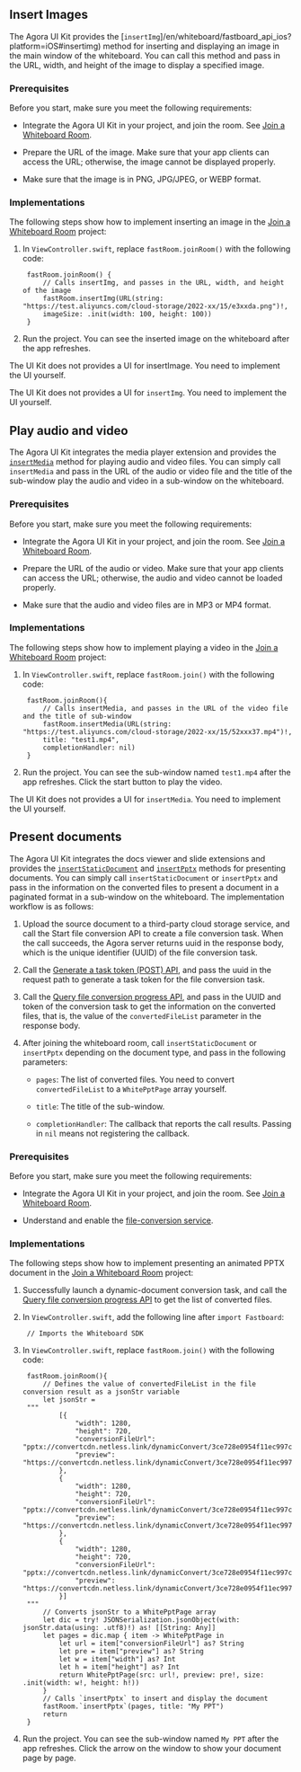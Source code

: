 <PlatformWrapper platform="ios">


## Insert Images

The Agora UI Kit provides the [`insertImg`]/en/whiteboard/fastboard_api_ios?platform=iOS#insertimg) method for inserting and displaying an image in the main window of the whiteboard. You can call this method and pass in the URL, width, and height of the image to display a specified image.

### Prerequisites

Before you start, make sure you meet the following requirements:

- Integrate the Agora UI Kit in your project, and join the room. See [Join a Whiteboard Room](./join_whiteboard_room_ios_fastboard?platform=iOS).

- Prepare the URL of the image. Make sure that your app clients can access the URL; otherwise, the image cannot be displayed properly.

- Make sure that the image is in PNG, JPG/JPEG, or WEBP format.

### Implementations

The following steps show how to implement inserting an image in the [Join a Whiteboard Room](./join_whiteboard_room_ios_fastboard?platform=iOS) project:

1. In `ViewController.swift`, replace `fastRoom.joinRoom()` with the following code:

        fastRoom.joinRoom() {
            // Calls insertImg, and passes in the URL, width, and height of the image
            fastRoom.insertImg(URL(string: "https://test.aliyuncs.com/cloud-storage/2022-xx/15/e3xxda.png")!,
            imageSize: .init(width: 100, height: 100))
        }

2. Run the project. You can see the inserted image on the whiteboard after the app refreshes.

The UI Kit does not provides a UI for insertImage. You need to implement the UI yourself.

<div class = "alert note">The UI Kit does not provides a UI for <code>insertImg</code>. You need to implement the UI yourself.</div>

## Play audio and video

The Agora UI Kit integrates the media player extension and provides the [`insertMedia`](/en/whiteboard/fastboard_api_ios?platform=iOS#insertmedia) method for playing audio and video files. You can simply call `insertMedia` and pass in the URL of the audio or video file and the title of the sub-window play the audio and video in a sub-window on the whiteboard.

### Prerequisites

Before you start, make sure you meet the following requirements:

- Integrate the Agora UI Kit in your project, and join the room. See [Join a Whiteboard Room](./join_whiteboard_room_ios_fastboard?platform=iOS).

- Prepare the URL of the audio or video. Make sure that your app clients can access the URL; otherwise, the audio and video cannot be loaded properly.

- Make sure that the audio and video files are in MP3 or MP4 format.

### Implementations

The following steps show how to implement playing a video in the [Join a Whiteboard Room](./join_whiteboard_room_ios_fastboard?platform=iOS) project:

1. In `ViewController.swift`, replace `fastRoom.join()` with the following code:

        fastRoom.joinRoom(){
            // Calls insertMedia, and passes in the URL of the video file and the title of sub-window
            fastRoom.insertMedia(URL(string: "https://test.aliyuncs.com/cloud-storage/2022-xx/15/52xxx37.mp4")!,
            title: "test1.mp4",
            completionHandler: nil)
        }


2. Run the project. You can see the sub-window named `test1.mp4` after the app refreshes. Click the start button to play the video.

<div class = "alert note">The UI Kit does not provides a UI for <code>insertMedia</code>. You need to implement the UI yourself.</div>

## Present documents

The Agora UI Kit integrates the docs viewer and slide extensions and provides the [`insertStaticDocument`](/en/whiteboard/fastboard_api_ios?platform=iOS#insertstaticdocument) and [`insertPptx`](/en/whiteboard/fastboard_api_ios?platform=iOS#insertpptx) methods for presenting documents. You can simply call `insertStaticDocument` or `insertPptx` and pass in the information on the converted files to present a document in a paginated format in a sub-window on the whiteboard. The implementation workflow is as follows:

1. Upload the source document to a third-party cloud storage service, and call the Start file conversion API to create a file conversion task. When the call succeeds, the Agora server returns uuid in the response body, which is the unique identifier (UUID) of the file conversion task.

2. Call the [Generate a task token (POST) API](https://docs.agora.io/en/whiteboard/generate_whiteboard_token?platform=RESTful#generate-a-task-token-post), and pass the uuid in the request path to generate a task token for the file conversion task.

3. Call the [Query file conversion progress API](/interactive-whiteboard/reference/whiteboard-api/file-conversion#query-the-progress-of-a-file-conversion-task), and pass in the UUID and token of the conversion task to get the information on the converted files, that is, the value of the `convertedFileList` parameter in the response body.

4. After joining the whiteboard room, call `insertStaticDocument` or `insertPptx` depending on the document type, and pass in the following parameters:

    - `pages`: The list of converted files. You need to convert `convertedFileList` to a `WhitePptPage` array yourself.

    - `title`: The title of the sub-window.

    - `completionHandler`: The callback that reports the call results. Passing in `nil` means not registering the callback.

### Prerequisites

Before you start, make sure you meet the following requirements:

- Integrate the Agora UI Kit in your project, and join the room. See [Join a Whiteboard Room](./join_whiteboard_room_ios_fastboard?platform=iOS).

- Understand and enable the [file-conversion service](../reference/whiteboard-api/file-conversion).

### Implementations

The following steps show how to implement presenting an animated PPTX document in the [Join a Whiteboard Room](./join_whiteboard_room_ios_fastboard?platform=iOS) project:

1. Successfully launch a dynamic-document conversion task, and call the [Query file conversion progress API](/interactive-whiteboard/reference/whiteboard-api/file-conversion#query-the-progress-of-a-file-conversion-task) to get the list of converted files.

2. In `ViewController.swift`, add the following line after `import Fastboard`:

        // Imports the Whiteboard SDK

3. In `ViewController.swift`, replace `fastRoom.join()` with the following code:

        fastRoom.joinRoom(){
            // Defines the value of convertedFileList in the file conversion result as a jsonStr variable
            let jsonStr =
        """
                [{
                    "width": 1280,
                    "height": 720,
                    "conversionFileUrl": "pptx://convertcdn.netless.link/dynamicConvert/3ce728e0954f11ec997c6580ac31fd96/1.slide",
                    "preview": "https://convertcdn.netless.link/dynamicConvert/3ce728e0954f11ec997c6580ac31fd96/preview/1.png"
                },
                {
                    "width": 1280,
                    "height": 720,
                    "conversionFileUrl": "pptx://convertcdn.netless.link/dynamicConvert/3ce728e0954f11ec997c6580ac31fd96/2.slide",
                    "preview": "https://convertcdn.netless.link/dynamicConvert/3ce728e0954f11ec997c6580ac31fd96/preview/2.png"
                },
                {
                    "width": 1280,
                    "height": 720,
                    "conversionFileUrl": "pptx://convertcdn.netless.link/dynamicConvert/3ce728e0954f11ec997c6580ac31fd96/3.slide",
                    "preview": "https://convertcdn.netless.link/dynamicConvert/3ce728e0954f11ec997c6580ac31fd96/preview/3.png"
                }]
        """
            // Converts jsonStr to a WhitePptPage array
            let dic = try! JSONSerialization.jsonObject(with: jsonStr.data(using: .utf8)!) as! [[String: Any]]
            let pages = dic.map { item -> WhitePptPage in
                let url = item["conversionFileUrl"] as? String
                let pre = item["preview"] as? String
                let w = item["width"] as? Int
                let h = item["height"] as? Int
                return WhitePptPage(src: url!, preview: pre!, size: .init(width: w!, height: h!))
            }
            // Calls `insertPptx` to insert and display the document
            fastRoom.`insertPptx`(pages, title: "My PPT")
            return
        }

4. Run the project. You can see the sub-window named `My PPT` after the app refreshes. Click the arrow on the window to show your document page by page.

</PlatformWrapper>